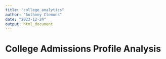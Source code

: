 ```yaml
---
title: "college_analytics"
author: "Anthony Clemons"
date: "2023-12-24"
output: html_document
---
```


# College Admissions Profile Analysis

```r

```

